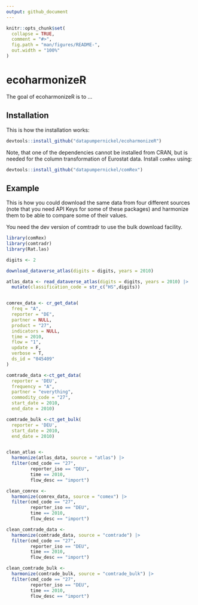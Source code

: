 ```yaml
---
output: github_document
---
```


<!-- README.md is generated from README.Rmd. Please edit that file -->

```r
knitr::opts_chunk$set(
  collapse = TRUE,
  comment = "#>",
  fig.path = "man/figures/README-",
  out.width = "100%"
)
```

# ecoharmonizeR


The goal of ecoharmonizeR is to ...

## Installation

This is how the installation works: 

```r
devtools::install_github("datapumpernickel/ecoharmonizeR")

```

Note, that one of the dependencies cannot be installed from CRAN, but is needed for the column transformation of Eurostat data. Install `comRex` using: 

```r
devtools::install_github("datapumpernickel/comRex")
```

## Example

This is how you could download the same data from four different sources (note that 
you need API Keys for some of these packages) and harmonize them to be able to compare some of their values. 

You need the dev version of comtradr to use the bulk download facility. 
```r
library(comRex)
library(comtradr)
library(Rat.las)

digits <- 2

download_dataverse_atlas(digits = digits, years = 2010)

atlas_data <- read_dataverse_atlas(digits = digits, years = 2010) |>
  mutate(classification_code = str_c("HS",digits))


comrex_data <- cr_get_data(
  freq = "A",
  reporter = "DE",
  partner = NULL,
  product = "27",
  indicators = NULL,
  time = 2010,
  flow = "1",
  update = F,
  verbose = T,
  ds_id = "045409"
)

comtrade_data <-ct_get_data(
  reporter = 'DEU',
  frequency = "A",
  partner = "everything",
  commodity_code = "27",
  start_date = 2010,
  end_date = 2010)

comtrade_bulk <-ct_get_bulk(
  reporter = 'DEU',
  start_date = 2010,
  end_date = 2010)


clean_atlas <-
  harmonize(atlas_data, source = "atlas") |>
  filter(cmd_code == "27",
         reporter_iso == "DEU",
         time == 2010,
         flow_desc == "import")

clean_comrex <-
  harmonize(comrex_data, source = "comex") |>
  filter(cmd_code == "27",
         reporter_iso == "DEU",
         time == 2010,
         flow_desc == "import")

clean_comtrade_data <-
  harmonize(comtrade_data, source = "comtrade") |>
  filter(cmd_code == "27",
         reporter_iso == "DEU",
         time == 2010,
         flow_desc == "import")

clean_comtrade_bulk <-
  harmonize(comtrade_bulk, source = "comtrade_bulk") |>
  filter(cmd_code == "27",
         reporter_iso == "DEU",
         time == 2010,
         flow_desc == "import")
```

